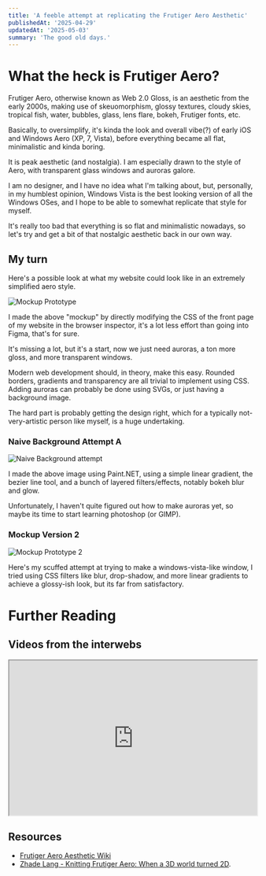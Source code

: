 ```yaml
---
title: 'A feeble attempt at replicating the Frutiger Aero Aesthetic'
publishedAt: '2025-04-29'
updatedAt: '2025-05-03'
summary: 'The good old days.'
---
```


# What the heck is Frutiger Aero?

Frutiger Aero, otherwise known as Web 2.0 Gloss, is an aesthetic from the early 2000s, making use of skeuomorphism, glossy textures, cloudy skies, tropical fish, water, bubbles, glass, lens flare, bokeh, Frutiger fonts, etc.

Basically, to oversimplify, it's kinda the look and overall vibe(?) of early iOS and Windows Aero (XP, 7, Vista), before everything became all flat, minimalistic and kinda boring.

It is peak aesthetic (and nostalgia). I am especially drawn to the style of Aero, with transparent glass windows and auroras galore.

I am no designer, and I have no idea what I'm talking about, but, personally, in my humblest opinion, Windows Vista is the best looking version of all the Windows OSes, and I hope to be able to somewhat replicate that style for myself.

It's really too bad that everything is so flat and minimalistic nowadays, so let's try and get a bit of that nostalgic aesthetic back in our own way.

## My turn
Here's a possible look at what my website could look like in an extremely simplified aero style.

![Mockup Prototype](/images/frutiger-aero/mockup-1.png)

I made the above "mockup" by directly modifying the CSS of the front page of my website in the browser inspector, it's a lot less effort than going into Figma, that's for sure.

It's missing a lot, but it's a start, now we just need auroras, a ton more gloss, and more transparent windows.

Modern web development should, in theory, make this easy. Rounded borders, gradients and transparency are all trivial to implement using CSS. Adding auroras can probably be done using SVGs, or just having a background image.

The hard part is probably getting the design right, which for a typically not-very-artistic person like myself, is a huge undertaking.

### Naive Background Attempt A
![Naive Background attempt](/images/frutiger-aero/aero_attempt_1.jpg)

I made the above image using Paint.NET, using a simple linear gradient, the bezier line tool, and a bunch of layered filters/effects, notably bokeh blur and glow.

Unfortunately, I haven't quite figured out how to make auroras yet, so maybe its time to start learning photoshop (or GIMP).

### Mockup Version 2
![Mockup Prototype 2](/images/frutiger-aero/mockup-2.png)

Here's my scuffed attempt at trying to make a windows-vista-like window, I tried using CSS filters like blur, drop-shadow, and more linear gradients to achieve a glossy-ish look, but its far from satisfactory.

# Further Reading

## Videos from the interwebs

<iframe width="100%" height="315" allowFullScreen
src="https://www.youtube.com/embed/TKktbUYUvTE">
</iframe>

## Resources
- [Frutiger Aero Aesthetic Wiki](https://aesthetics.fandom.com/wiki/Frutiger_Aero)
- [Zhade Lang - Knitting Frutiger Aero: When a 3D world turned 2D](https://www.youtube.com/watch?v=TKktbUYUvTE).